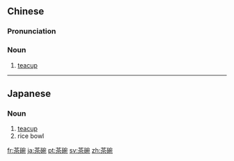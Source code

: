 ==Chinese==
{{zh-forms}}

===Pronunciation===
{{zh-pron
|m=cháwǎn
|c=caa4 wun2
|cat=n
}}

===Noun===
{{zh-noun}}

# [[teacup]]

----

==Japanese==
{{ja-kanjitab|ちゃ|わん|yomi=o}}

===Noun===
{{ja-noun|ちゃわん}}

# [[teacup]]
# rice bowl

[[fr:茶碗]]
[[ja:茶碗]]
[[pt:茶碗]]
[[sv:茶碗]]
[[zh:茶碗]]